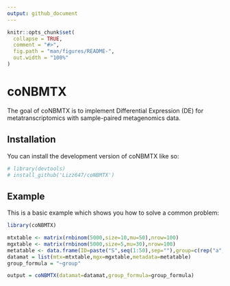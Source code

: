 ```yaml
---
output: github_document
---
```


<!-- README.md is generated from README.Rmd. Please edit that file -->

```r
knitr::opts_chunk$set(
  collapse = TRUE,
  comment = "#>",
  fig.path = "man/figures/README-",
  out.width = "100%"
)
```

# coNBMTX

<!-- badges: start -->
<!-- badges: end -->

The goal of coNBMTX is to implement Differential Expression (DE) for metatranscriptomics
with sample-paired metagenomics data.

## Installation

You can install the development version of coNBMTX like so:

```r
# library(devtools)
# install_github('Lizz647/coNBMTX')
```


## Example

This is a basic example which shows you how to solve a common problem:

```r
library(coNBMTX)

mtxtable <- matrix(rnbinom(5000,size=10,mu=50),nrow=100)
mgxtable <- matrix(rnbinom(5000,size=5,mu=30),nrow=100)
metatable <- data.frame(ID=paste("S",seq(1:50),sep=""),group=c(rep("a",25),rep("b",25)))
datamat = list(mtx=mtxtable,mgx=mgxtable,metadata=metatable)
group_formula = "~group"

output = coNBMTX(datamat=datamat,group_formula=group_formula)
```

<!-- What is special about using `README.Rmd` instead of just `README.md`? You can include R chunks like so: -->

<!-- ```{r cars} -->
<!-- summary(cars) -->
<!-- ``` -->

<!-- You'll still need to render `README.Rmd` regularly, to keep `README.md` up-to-date. `devtools::build_readme()` is handy for this. You could also use GitHub Actions to re-render `README.Rmd` every time you push. An example workflow can be found here: <https://github.com/r-lib/actions/tree/v1/examples>. -->

<!-- You can also embed plots, for example: -->

<!-- ```{r pressure, echo = FALSE} -->
<!-- plot(pressure) -->
<!-- ``` -->

<!-- In that case, don't forget to commit and push the resulting figure files, so they display on GitHub and CRAN. -->
